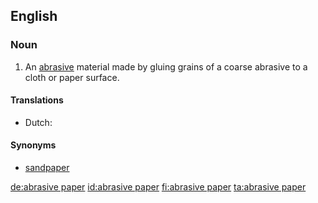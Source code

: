 ==English==

===Noun===
{{en-noun|-}}

# An [[abrasive]] material made by gluing grains of a coarse abrasive to a cloth or paper surface.

====Translations====
{{trans-top|abrasive material}}
* Dutch: {{t|nl|schuurpapier|n}}
{{trans-bottom}}

====Synonyms====
* [[sandpaper]]

[[de:abrasive paper]]
[[id:abrasive paper]]
[[fi:abrasive paper]]
[[ta:abrasive paper]]
